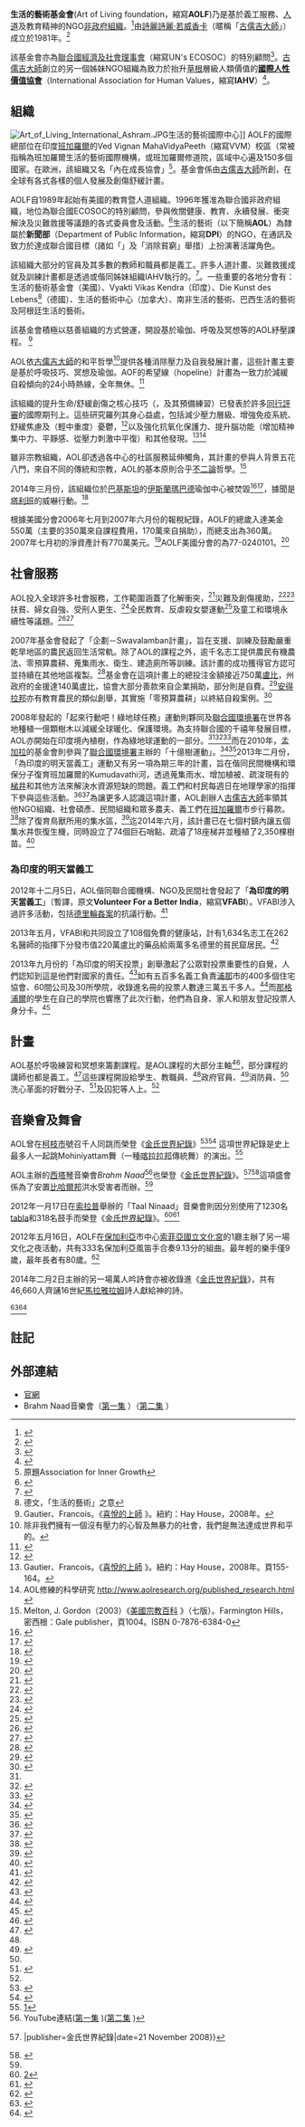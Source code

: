 {{Newsrelease|time=2021-05-03T14:47:04+00:00}}
{{Infobox Organization
|name         =  生活的藝術基金會
|caption      = 「慶祝生命」<ref>{{cite web| url= http://artofliving.org| title= 生活的藝術基金會| publisher= Artofliving.org| accessdate= 20 July 2010| archiveurl= https://web.archive.org/web/20100720213129/http://www.artofliving.org/| archivedate= 2010年7月20日| deadurl= no}}</ref>
|motto        = '''「世界一家」'''<ref>{{Cite web |url=http://artofliving.org/FAQ/tabid/244/Default.aspx |title=FAQ<!-- Bot generated title --> |access-date=2015-04-15 |archive-date=2007-04-21 |archive-url=https://web.archive.org/web/20070421064215/http://www.artofliving.org/FAQ/tabid/244/Default.aspx |dead-url=no }}</ref>
|headquarters = [[班加羅爾|班加羅爾]][[卡納卡普拉|卡納卡普拉]]路烏代浦21公里處
|founder  = [[古儒吉大師|古儒吉大師]]
|website      = http://www.artofliving.org
}}

'''生活的藝術基金會'''(Art of Living foundation，縮寫'''AOLF''')乃是基於義工服務、[[人道主義|人道]]及教育精神的NGO[[非政府組織|非政府組織]]。<ref>{{cite web|title=生活的藝術基金會|url=http://www.guidestar.org/organizations/77-0240101/art-living-foundation.aspx|publisher=GuideStar USA, Inc|accessdate=20 September 2013|archive-date=2013-05-18|archive-url=https://web.archive.org/web/20130518102122/http://www.guidestar.org/organizations/77-0240101/art-living-foundation.aspx|dead-url=no}}</ref>由[[詩麗詩麗·若威香卡|詩麗詩麗·若威香卡]]（暱稱「[[古儒吉大師|古儒吉大師]]」）成立於1981年。<ref>{{cite news|title=沒有一門生意堪比神的事業：印度神人發現靈性可以是有利可圖的|url=http://www.dnaindia.com/lifestyle/1888934/report-no-business-like-god-business-india-s-godmen-find-spirituality-to-be-profitable|accessdate=20 September 2013|newspaper=DNA|date=15 Sep 2013|archive-date=2013-09-21|archive-url=https://web.archive.org/web/20130921053855/http://www.dnaindia.com/lifestyle/1888934/report-no-business-like-god-business-india-s-godmen-find-spirituality-to-be-profitable|dead-url=no}}</ref>

該基金會亦為[[聯合國經濟及社會理事會|聯合國經濟及社會理事會]]（縮寫UN's ECOSOC）的特別顧問<ref name="你所不知的生活的藝術">{{cite web |url=http://esango.un.org/irene/?page=viewProfile&type=ngo&nr=1291&section=9 |title=你所不知的生活的藝術 |publisher=Esango.un.org |accessdate=20 July 2010 |archive-date=2018-11-02 |archive-url=https://web.archive.org/web/20181102103450/https://esango.un.org/irene/?page=viewProfile&type=ngo&nr=1291&section=9 |dead-url=no }}</ref>。[[古儒吉大師|古儒吉大師]]創立的另一個姊妹NGO組織為致力於抬升[[草根|草根]]層級人類價值的'''[[國際人性價值協會|國際人性價值協會]]'''（International Association for Human Values，縮寫'''IAHV'''）<ref name="國際人性價值協會">{{cite web| url= http://www.iahv.org/| title= 國際人性價值協會| publisher= Iahv.org| accessdate= 20 July 2010| archiveurl= https://web.archive.org/web/20100714061918/http://www.iahv.org/| archivedate= 2010年7月14日| deadurl= no}}</ref>。

==組織==
[[File:Art_of_Living_International_Ashram.JPG|thumb]]生活的藝術國際中心]]
AOLF的國際總部位在印度[[班加羅爾|班加羅爾]]的Ved Vignan MahaVidyaPeeth（縮寫VVM）校區（常被指稱為班加羅爾生活的藝術國際機構，或班加羅爾修道院，區域中心遍及150多個國家。在歐洲，該組織又名「內在成長協會」<ref>原題Association for Inner Growth</ref>。基金會係由[[古儒吉大師|古儒吉大師]]所創，在全球有各式各樣的個人發展及創傷舒緩計畫。

AOLF自1989年起始有美國的教育暨人道組織。1996年獲准為聯合國非政府組織，地位為聯合國ECOSOC的特別顧問，參與攸關健康、教育、永續發展、衝突解決及災難救援等議題的各式委員會及活動。<ref>{{cite web| url= http://www.un.org/esa/coordination/ngo/| title= 聯合國－經濟及社會事務部－非政府組織科| publisher= Un.org| accessdate= 18 March 2011| archiveurl= https://web.archive.org/web/20110501104626/http://www.un.org/esa/coordination/ngo/| archivedate= 2011年5月1日| deadurl= no}}</ref>生活的藝術（以下簡稱'''AOL'''）為隸屬於'''新聞部'''（Department of Public Information，縮寫'''DPI'''）的NGO，在通訊及致力於達成聯合國目標（諸如「{{link-en|千禧年計劃|United Nations Millennium Campaign}}」及「消除貧窮」舉措）上扮演著活躍角色。

該組織大部分的官員及其多數的教師和職員都是義工。許多人道計畫、災難救援成就及訓練計畫都是透過或偕同姊妹組織IAHV執行的。<ref name=iahv_sch>{{cite news|title=坦米爾納德邦為海嘯受害孩童成立的學校開幕|url=http://articles.timesofindia.indiatimes.com/2007-07-21/india/27994115_1_tsunami-free-education-school-compound|accessdate=30 July 2013|newspaper=[[印度時報|印度時報]]|date=21 Jul 2007|archive-date=2014-02-02|archive-url=https://web.archive.org/web/20140202124031/http://articles.timesofindia.indiatimes.com/2007-07-21/india/27994115_1_tsunami-free-education-school-compound|dead-url=yes}}</ref>。一些重要的各地分會有：生活的藝術基金會（美國）、Vyakti Vikas Kendra（印度）、Die Kunst des Lebens<ref>德文，「生活的藝術」之意</ref>（德國）、生活的藝術中心（加拿大）、南非生活的藝術、巴西生活的藝術及阿根廷生活的藝術。

該基金會積極以慈善組織的方式營運，開設基於瑜伽、呼吸及冥想等的AOL紓壓課程。
<ref>Gautier、Francois。《[http://www.books.com.tw/products/F011273363 喜悅的上師] {{Wayback|url=http://www.books.com.tw/products/F011273363 |date=20200418113835 }}》。紐約：Hay House，2008年。</ref>

AOL依[[古儒吉大師|古儒吉大師]]的和平哲學<ref>除非我們擁有一個沒有壓力的心智及無暴力的社會，我們是無法達成世界和平的。</ref>提供各種消除壓力及自我發展計畫，這些計畫主要是基於呼吸技巧、冥想及瑜伽。AOF的希望線（hopeline）計畫為一致力於減緩自殺傾向的24小時熱線，全年無休。<ref>{{cite web|title=希望計畫－青年賦權世界聯盟（原題''Project Hope - World Alliance for Youth Empowerment''）|accessdate=25 April 2011}}</ref>

該組織的提升生命/舒緩創傷之核心技巧（{{link-en|'''淨化呼吸法'''|Kriyā#Sudarshan Kriya}}，及其預備練習）已發表於許多[[同行評審|同行評審]]的國際期刊上。這些研究羅列其身心益處，包括減少壓力層級、增強免疫系統、舒緩焦慮及（輕中重度）憂鬱，<ref>{{cite journal | pmid = 10708840 | volume=57 | issue=1-3 | title=憂鬱症者練習「淨化呼吸法瑜伽」（Sudarshan Kriya Yoga）的抗抑鬱成效：隨機取樣[[電痙攣療法|電痙攣療法]]和{{le|丙咪嗪|Imipramine}}交相比較 | year=2000 | pages=255–9 | author = Janakiramaiah N; Gangadhar B.N; Naga Venkatesha Murthy P.J; Harish M.G; Subbakrishna D.K; Vedamurthachar A }}</ref>以及強化抗氧化保護力、提升腦功能（增加精神集中力、平靜感、從壓力刺激中平復）和其他發現。<ref>Gautier、Francois。《[http://www.books.com.tw/products/F011273363 喜悅的上師] {{Wayback|url=http://www.books.com.tw/products/F011273363 |date=20200418113835 }}》。紐約：Hay House，2008年。頁155-164。</ref><ref>AOL修練的科學研究 http://www.aolresearch.org/published_research.html {{Wayback|url=http://www.aolresearch.org/published_research.html |date=20210309172709 }}</ref>

雖非宗教組織，AOL卻透過各中心的社區服務延伸觸角，其計畫的參與人背景五花八門，來自不同的傳統和宗教，AOL的基本原則合乎[[不二論|不二論]]哲學。<ref>Melton, J. Gordon（2003）《[http://www.books.com.tw/products/F010179008 美國宗教百科] {{Wayback|url=http://www.books.com.tw/products/F010179008 |date=20200418111345 }}》（七版）。Farmington Hills，密西根：Gale publisher，頁1004。ISBN 0-7876-6384-0</ref>

2014年三月份，該組織位於[[巴基斯坦|巴基斯坦]]的[[伊斯蘭瑪巴德|伊斯蘭瑪巴德]]瑜伽中心被焚毀<ref>{{cite news|title=警方調查瑜伽中心是否因與印度及創始人古儒吉大師有關聯而被鎖定。|url=http://newsweekpakistan.com/art-of-living-center-torched-in-islamabad/|accessdate=25 June 2014|work=Newsweek|agency=Newsweek|publisher=AG Publications|date=2014-03-10|archive-date=2021-01-26|archive-url=https://web.archive.org/web/20210126153837/https://www.newsweekpakistan.com/art-of-living-center-torched-in-islamabad/|dead-url=no}}</ref><ref>{{cite news|title=巴基斯坦的電視爭論是否促使瑜伽中心被焚？|url=http://www.nbcnews.com/news/world/did-pakistan-tv-debate-prompt-burning-yoga-center-n49036|accessdate=25 June 2014|publisher=NBC News|date=2014-03-10|archive-date=2021-04-05|archive-url=https://web.archive.org/web/20210405234044/https://www.nbcnews.com/news/world/did-pakistan-tv-debate-prompt-burning-yoga-center-n49036|dead-url=no}}</ref>，據聞是[[塔利班|塔利班]]的威嚇行動。<ref>{{cite web|title=塔利班威脅巴基斯坦的AOL義工|url=http://www.outlookindia.com/news/article/Taliban-Threatens-Art-of-Living-Volunteers-in-Pakistan-AOL/844058|publisher=Outlook|accessdate=25 June 2014|archive-date=2014-12-10|archive-url=https://web.archive.org/web/20141210141853/http://www.outlookindia.com/news/article/Taliban-Threatens-Art-of-Living-Volunteers-in-Pakistan-AOL/844058|dead-url=no}}</ref>

根據美國分會2006年七月到2007年六月份的報稅紀錄，AOLF的總歲入達美金550萬（主要的350萬來自課程費用，170萬來自捐助），而總支出為360萬。2007年七月初的淨資產計有770萬美元。<ref>{{cite web |url=http://www.guidestar.org/FinDocuments//2007/770/240/2007-770240101-03db3e53-9.pdf |title=愛荷華州費爾菲爾德AOLF－組織所得稅申報，IRS 2006 |format=PDF |accessdate=20 July 2010 |archive-date=2021-01-23 |archive-url=https://web.archive.org/web/20210123132851/http://www.guidestar.org/FinDocuments/2007/770/240/2007-770240101-03db3e53-9.pdf |dead-url=no }}</ref>AOLF美國分會的{{link-en|EIN|Employer Identification Number}}為77-0240101。<ref>{{Cite web |url=http://www.guidestar.org/organizations/77-0240101/art-living-foundation.aspx |title=存档副本 |access-date=2015-04-15 |archive-date=2013-05-18 |archive-url=https://web.archive.org/web/20130518102122/http://www.guidestar.org/organizations/77-0240101/art-living-foundation.aspx |dead-url=no }}</ref>

==社會服務==
AOL投入全球許多社會服務，工作範圍涵蓋了化解衝突，<ref>{{cite web |url=http://portal.unesco.org/en/ev.php-URL_ID=3112&URL_DO=DO_TOPIC&URL_SECTION=201.html |title=聯合國教科文組織－衝突解決及「和平生活的藝術」 |publisher=Portal.unesco.org |accessdate=20 July 2010 |archive-date=2017-12-28 |archive-url=https://web.archive.org/web/20171228225152/http://portal.unesco.org/en/ev.php-URL_ID%3D3112%26URL_DO%3DDO_TOPIC%26URL_SECTION%3D201.html |dead-url=no }}</ref>災難及創傷援助，<ref>{{cite web |url=http://www.thaindian.com/newsportal/india-news/art-of-living-providing-trauma-relief-in-china_10056131.html |title=AOL在中國提供創傷援助 |publisher=Thaindian.com |date=3 June 2008 |accessdate=20 July 2010 |archive-date=2018-12-18 |archive-url=https://web.archive.org/web/20181218151138/http://www.thaindian.com/newsportal/india-news/art-of-living-providing-trauma-relief-in-china_10056131.html |dead-url=no }}</ref><ref>{{cite web |url=http://www.thaindian.com/newsportal/india-news/art-of-living-trauma-relief-through-broadcast-in-china_10056012.html |title=AOL透過廣播在中國進行創傷援助 |publisher=Thaindian.com |date=3 June 2008 |accessdate=20 July 2010 |archive-date=2018-12-18 |archive-url=https://web.archive.org/web/20181218145602/http://www.thaindian.com/newsportal/india-news/art-of-living-trauma-relief-through-broadcast-in-china_10056012.html |dead-url=no }}</ref>扶貧、婦女自強、受刑人更生、<ref name=SA_prison>{{cite news|title=南非囚犯擁瑜伽|url=http://news.bbc.co.uk/2/hi/africa/7777912.stm|publisher=BBC News|date=24 December 2008|first=Andrew|last=Walker|accessdate=2015-04-17|archive-date=2020-11-09|archive-url=https://web.archive.org/web/20201109033642/http://news.bbc.co.uk/2/hi/africa/7777912.stm|dead-url=no}}</ref>全民教育、反虐殺女嬰運動<ref>{{cite news|title=Nirmala對殺女嬰提出抗議|url=http://articles.timesofindia.indiatimes.com/2009-09-13/bangalore/28079205_1_female-foeticide-female-child-ratio-aol|work=[[印度時報|印度時報]]|date=13 Sep 2009|accessdate=2015-04-17|archive-date=2011-09-13|archive-url=https://web.archive.org/web/20110913095828/http://articles.timesofindia.indiatimes.com/2009-09-13/bangalore/28079205_1_female-foeticide-female-child-ratio-aol|dead-url=yes}}</ref>及童工和環境永續性等議題。<ref>{{cite news|title=SAIL的CSR施恩於農民|url=http://articles.timesofindia.indiatimes.com/2009-08-21/ranchi/28200321_1_icar-csr-drive-farmers|work=[[印度時報|印度時報]]|date=21 August 2009|accessdate=2015-04-17|archive-date=2014-02-02|archive-url=https://web.archive.org/web/20140202124026/http://articles.timesofindia.indiatimes.com/2009-08-21/ranchi/28200321_1_icar-csr-drive-farmers|dead-url=yes}}</ref><ref name="mge_100mil_pune">{{cite news|title=AOL抗全球暖化計畫|url=http://articles.timesofindia.indiatimes.com/2009-03-14/pune/28016135_1_global-warming-aol-seeds|work=[[印度時報|印度時報]]|date=14 Mar 2009|accessdate=2015-04-17|archive-date=2014-02-02|archive-url=https://web.archive.org/web/20140202124029/http://articles.timesofindia.indiatimes.com/2009-03-14/pune/28016135_1_global-warming-aol-seeds|dead-url=yes}}</ref>

2007年基金會發起了「{{link-en|Vidarbha|Vidarbha}}企劃－Swavalamban計畫」，旨在支援、訓練及鼓勵嚴重乾旱地區的農民返回生活常軌。除了AOL的課程之外，逾千名志工提供農民有機農法、零預算農耕、蒐集雨水、衛生、建造廁所等訓練。該計畫的成功獲得官方認可並持續在其他地區複製。<ref>{{cite news|title=AOL解救Vidarbha農夫|url=http://www.dnaindia.com/mumbai/1088337/report-art-of-living-rescues-vidarbha-farmers|newspaper=DNA|date=2 Apr 2007}}</ref>基金會在這項計畫上的總投注金額接近750萬[[印度盧比|盧比]]，州政府的金援達140萬盧比，協會大部分善款來自企業捐助，部分則是自費。<ref>{{cite web|title=貸款減免之後，無AOL課程給Vidarbha農夫|url=http://www.indianexpress.com/news/after-loan-waiver-no-art-of-living-course-for-vidarbha-farmers/327921/1|work=[[印度快報|印度快報]]|date=27 June 2008}}</ref>[[安得拉邦|安得拉邦]]亦有教育農民的類似創舉，其實施「零預算農耕」以終結自殺案例。<ref>{{cite news|title=古儒吉大師助AP農夫|url=http://articles.timesofindia.indiatimes.com/2008-01-07/hyderabad/27745935_1_zero-budget-farming-state-farmers-religious-conversions|work=[[印度時報|印度時報]]|accessdate=11 June 2013|date=7 January 2008|archive-date=2014-02-02|archive-url=https://web.archive.org/web/20140202124038/http://articles.timesofindia.indiatimes.com/2008-01-07/hyderabad/27745935_1_zero-budget-farming-state-farmers-religious-conversions|dead-url=yes}}</ref>

2008年發起的「起來行動吧！綠地球任務」運動則夥同{{link-en|聯合國千禧年計劃|United Nations Millennium Campaign}}及[[聯合國環境署|聯合國環境署]]在世界各地種植一億顆樹木以減緩全球暖化、保護環境。為支持聯合國的千禧年發展目標，AOL亦開始在印度境內植樹，作為綠地球運動的一部分。<ref name="mge_100mil_pune" /><ref>{{cite web|title=AOL發起「起來行動吧！綠地球任務」|url=http://news.oneindia.in/2008/10/04/art-of-living-launches-mission-green-earth-stand-up-take-action-1223114635.html|publisher=news.oneindia.in|accessdate=11 June 2013|archive-date=2014-02-02|archive-url=https://web.archive.org/web/20140202173734/http://news.oneindia.in/2008/10/04/art-of-living-launches-mission-green-earth-stand-up-take-action-1223114635.html|dead-url=no}}</ref><ref>{{cite news|title=學生響應「綠地球任務」|url=http://www.hindu.com/2008/10/04/stories/2008100450970200.htm|work=[[印度教徒報|印度教徒報]]|accessdate=11 June 2013|location=印度[[清奈|清奈]]|date=4 October 2008|archive-date=2008-10-08|archive-url=https://web.archive.org/web/20081008004823/http://www.hindu.com/2008/10/04/stories/2008100450970200.htm|dead-url=yes}}</ref>而在2010年，[[孟加拉|孟加拉]]的基金會則參與了[[聯合國環境署|聯合國環境署]]主辦的「十億樹運動」。<ref>{{cite web|title=植十億樹|url=http://archive.thedailystar.net/newDesign/news-details.php?nid=162343|publisher=每日星報（原題''The Daily Star''）|accessdate=11 June 2013|archive-date=2014-02-01|archive-url=https://web.archive.org/web/20140201205354/http://archive.thedailystar.net/newDesign/news-details.php?nid=162343|dead-url=no}}</ref><ref>{{cite web|title=十億樹運動的新聞|url=http://www.plant-for-the-planet-billiontreecampaign.org/billiontreecampaign/CampaignNews/index.asp|publisher=[[聯合國環境署|聯合國環境署]]|accessdate=11 June 2013|deadurl=yes|archiveurl=https://archive.is/20130620205220/http://www.plant-for-the-planet-billiontreecampaign.org/billiontreecampaign/CampaignNews/index.asp|archivedate=2013年6月20日}}</ref>2013年二月份，「為印度的明天當義工」運動又有另一項為期三年的計畫，旨在偕同民間機構和環保分子復育班加羅爾的Kumudavathi河，透過蒐集雨水、增加植被、疏浚現有的[[梯井|梯井]]和其他方法來解決水資源短缺的問題。義工們和村民每週日在地理學家的指揮下參與這些活動。<ref name=TOI_Kumudvathi>{{cite news|title=AOL發起復育Kumudavathi河計畫|url=http://articles.timesofindia.indiatimes.com/2013-03-18/bangalore/37813379_1_river-basin-villages-water-scarcity|accessdate=23 June 2013|newspaper=[[印度時報|印度時報]]|date=18 March 2013|archive-date=2013-06-24|archive-url=https://archive.today/20130624234253/http://articles.timesofindia.indiatimes.com/2013-03-18/bangalore/37813379_1_river-basin-villages-water-scarcity|dead-url=yes}}</ref><ref name=NIE_Kumudavathi_1>{{cite news|title=盼有更多水可用|url=http://newindianexpress.com/cities/bangalore/Hoping-for-more-water/2013/06/22/article1646640.ece|accessdate=23 June 2013|newspaper=新印度快報（原題''The New Indian Express''）|date=22 June 2013|archive-date=2014-08-23|archive-url=https://web.archive.org/web/20140823053131/http://www.newindianexpress.com/cities/bangalore/Hoping-for-more-water/2013/06/22/article1646640.ece|dead-url=no}}</ref>為讓更多人認識這項計畫，AOL創辦人[[古儒吉大師|古儒吉大師]]率領其他NGO組織、社會碩彥、民間組織和眾多農夫、義工們在[[班加羅爾|班加羅爾]]市步行募款。<ref name=DNA_Kumudvathi_walkathon>{{cite news|title=Kumudvathi復育引發市民關注|url=http://www.dnaindia.com/bangalore/1845702/report-kumudvathi-revival-plan-draws-citizens-interest|accessdate=23 June 2013|newspaper=DNA報|date=9 June 2013|archive-date=2013-06-13|archive-url=https://web.archive.org/web/20130613032452/http://www.dnaindia.com/bangalore/1845702/report-kumudvathi-revival-plan-draws-citizens-interest|dead-url=no}}</ref>除了復育鳥獸所用的集水區，<ref>{{cite news|title=古儒吉大師領眾為水步行募款|url=http://www.business-standard.com/article/news-ians/ravi-shankar-leads-walkathon-for-water-113060800505_1.html|accessdate=23 June 2013|newspaper=Business Standard|date=8 June 2013|archive-date=2021-01-20|archive-url=https://web.archive.org/web/20210120105429/https://www.business-standard.com/article/news-ians/ravi-shankar-leads-walkathon-for-water-113060800505_1.html|dead-url=no}}</ref>迄2014年六月，該計畫已在七個村鎮內讓五個集水井恢復生機，同時設立了74個巨石哨點、疏濬了18座梯井並種植了2,350棵樹苗。<ref>{{cite news|title=他馴服了慣犯的犯罪本能|url=http://timesofindia.indiatimes.com/city/bangalore/He-tames-criminal-instincts-in-jailbirds/articleshow/36263869.cms|accessdate=25 June 2014|work=[[印度時報|印度時報]]|agency=TNN|publisher=[[印度時報|印度時報]]|date=Jun 9, 2014|archive-date=2021-04-11|archive-url=https://web.archive.org/web/20210411004551/http://timesofindia.indiatimes.com/city/bangalore/He-tames-criminal-instincts-in-jailbirds/articleshow/36263869.cms|dead-url=no}}</ref>

===為印度的明天當義工===
2012年十二月5日，AOL偕同聯合國機構、NGO及民間社會發起了「'''為印度的明天當義工'''」（暫譯，原文'''Volunteer For a Better India'''，縮寫'''VFABI'''）。VFABI涉入過許多活動，包括[[印度黑公交輪姦案|德里輪姦案]]的抗議行動。<ref>{{cite news | url=http://articles.timesofindia.indiatimes.com/2012-12-21/mumbai/35952963_1_vips-azad-maidan-silent-vigil | work=[[印度時報|印度時報]] | title=Mumbaikars發動人民守夜譴責德里暴行；尋求市民全體、而非只是VIP的安全－印度時報 | date=2013-05-10 | accessdate=2015-04-17 | archive-date=2013-09-21 | archive-url=https://web.archive.org/web/20130921061044/http://articles.timesofindia.indiatimes.com/2012-12-21/mumbai/35952963_1_vips-azad-maidan-silent-vigil | dead-url=yes }}</ref>

2013年五月，VFABI和{{link-en|印度醫學協會|Indian Medical Association}}共同設立了108個免費的健康站，計有1,634名志工在262名醫師的指揮下分發市值220萬盧比的藥品給兩萬多名德里的貧民窟居民。<ref>{{cite news|title=AOL為貧民窟居民設立免費健康站|url=http://www.business-standard.com/article/news-ians/free-health-camps-for-slum-dwellers-by-art-of-living-113051000649_1.html|accessdate=29 July 2013|newspaper=Business Standard|date=2013-05-10|archive-date=2020-04-20|archive-url=https://web.archive.org/web/20200420223801/https://www.business-standard.com/article/news-ians/free-health-camps-for-slum-dwellers-by-art-of-living-113051000649_1.html|dead-url=no}}</ref>

2013年九月份的「為印度的明天投票」創舉激起了公眾對投票重要性的自覺，人們認知到這是他們對國家的責任。<ref>{{cite news|title=基金會督促公民去投票|url=http://timesofindia.indiatimes.com/city/pune/Foundation-urges-citizens-to-vote/articleshow/24172020.cms|accessdate=28 November 2013|newspaper=[[印度時報|印度時報]]|date=2013-10-15|archive-date=2021-01-16|archive-url=https://web.archive.org/web/20210116094957/https://timesofindia.indiatimes.com/city/pune/Foundation-urges-citizens-to-vote/articleshow/24172020.cms|dead-url=no}}</ref>如有五百多名義工負責[[浦那|浦那]]市的400多個住宅協會、60間公司及30所學院，收錄進名冊的投票人數達三萬五千多人。<ref>{{cite news|title=NGO義工編35,000人進投票人名冊|url=http://www.sakaaltimes.com/NewsDetails.aspx?NewsId=5179866745637335037&SectionId=5494605966908300850&SectionName=Civic&NewsDate=20131101&NewsTitle=NGO%20volunteers%20enrol%2035,000%20people%20in%20voters%E2%80%99%20list|accessdate=28 November 2013|newspaper=Sakal時報|date=2013-11-01|archive-date=2016-11-08|archive-url=https://web.archive.org/web/20161108235711/http://www.sakaaltimes.com/NewsDetails.aspx?NewsId=5179866745637335037&SectionId=5494605966908300850&SectionName=Civic&NewsDate=20131101&NewsTitle=NGO%20volunteers%20enrol%2035,000%20people%20in%20voters%E2%80%99%20list|dead-url=no}}</ref>而[[那格浦爾|那格浦爾]]{{link-en|沙旺工程學院|Yeshwantrao Chavan College of Engineering}}的學生在自己的學院也響應了此次行動，他們為自身、家人和朋友登記投票人身分卡。<ref>{{cite news|title=沙旺工程學院支持「為印度的明天投票」行動|url=http://www.nagpurtoday.in/ycce-supports-i-vote-for-better-india-campaign/|accessdate=28 November 2013|newspaper=那格浦爾今日報|date=2013-10-11|archive-date=2021-01-24|archive-url=https://web.archive.org/web/20210124114156/https://www.nagpurtoday.in/ycce-supports-i-vote-for-better-india-campaign|dead-url=no}}</ref>

==計畫==
AOL基於呼吸練習和冥想來籌劃課程。{{link-en|淨化呼吸法|Kriyā#Sudarshan Kriya}}是AOL課程的大部分主軸<ref name=toi_course_firemen>{{cite news|title=孟買消防員的Prāṇāyām課程|url=http://articles.timesofindia.indiatimes.com/2013-02-04/mumbai/36741994_1_fire-station-pranayam-sudarshan-kriya|accessdate=1 August 2013|newspaper=[[印度時報|印度時報]]|date=4 Feb 2013|archive-date=2013-09-21|archive-url=https://web.archive.org/web/20130921122231/http://articles.timesofindia.indiatimes.com/2013-02-04/mumbai/36741994_1_fire-station-pranayam-sudarshan-kriya|dead-url=yes}}</ref>，部分課程的講師也都是義工。<ref name=usf_students>{{Cite web |url=http://www.usforacle.com/usf-community-learns-the-art-of-living-1.2814809#.UTR8oaDtGTY |title=存档副本 |access-date=2015-04-16 |archive-url=https://web.archive.org/web/20140202204859/http://www.usforacle.com/usf-community-learns-the-art-of-living-1.2814809#.UTR8oaDtGTY |archive-date=2014-02-02 |dead-url=yes }}</ref>這些課程開設給學生、教職員、<ref name=usf_students />政府官員、<ref>{{cite news|title=30名州官員練習AOL消除壓力|url=http://articles.timesofindia.indiatimes.com/2003-06-14/mumbai/27173293_1_workshop-crime-branch-stress|accessdate=1 August 2013|newspaper=印度時報|date=14 Jun 2003|archive-date=2013-09-21|archive-url=https://web.archive.org/web/20130921214749/http://articles.timesofindia.indiatimes.com/2003-06-14/mumbai/27173293_1_workshop-crime-branch-stress|dead-url=yes}}</ref>消防員、<ref name=toi_course_firemen />洗心革面的好戰分子、<ref>{{cite news|title=前叛軍領袖的冥想課程|url=http://articles.timesofindia.indiatimes.com/2012-03-12/guwahati/31152597_1_ulfa-vocational-training-militants|accessdate=1 August 2013|newspaper=印度時報|date=12 Mar 2012|archive-date=2013-09-21|archive-url=https://web.archive.org/web/20130921134544/http://articles.timesofindia.indiatimes.com/2012-03-12/guwahati/31152597_1_ulfa-vocational-training-militants|dead-url=yes}}</ref>及囚犯等人上。<ref name=SA_prison />

==音樂會及舞會==
AOL曾在[[柯枝|柯枝市]]號召千人同跳{{link-en|Mohiniyattam舞|Mohiniyattam}}而榮登《[[金氏世界紀錄|金氏世界紀錄]]》<ref>{{cite web |url=http://www.hindustantimes.com/Mohiniyattam-dance-enters-Guinness-Book/Article1-262391.aspx |title=Mohiniyattam舞榮登金氏世界紀錄 |work=[[印度斯坦時報|印度斯坦時報]] |date=10 December 2007 |accessdate=18 March 2011 |archive-date=2012-09-05 |archive-url=https://archive.today/20120905210223/http://www.hindustantimes.com/Mohiniyattam-dance-enters-Guinness-Book/Article1-262391.aspx |dead-url=yes }}</ref><ref name="ibnlive.in.com">{{cite web |author=<!--Updated 1136 hrs 3rd Feb,2010(+5:30 GMT)--> |url=http://ibnlive.in.com/news/a-guinness-record-1200-dancers-and-art-of-living/53985-19.html |title=AOL召1200人跳Mohiniyattam舞榮登金氏世界紀錄－趨勢新聞－CNN印度廣播網 |publisher=Ibnlive.in.com |date=3 February 2010 |accessdate=18 March 2011 |archive-date=2014-02-02 |archive-url=https://web.archive.org/web/20140202174229/http://ibnlive.in.com/news/a-guinness-record-1200-dancers-and-art-of-living/53985-19.html |dead-url=yes }}</ref> 
這項世界紀錄是史上最多人一起跳Mohiniyattam舞（一種[[喀拉拉邦|喀拉拉邦]]傳統舞）的演出。<ref name="guinnessworldrecords.com">[http://www.guinnessworldrecords.com/world-records/5000/largest-mohiniyattam-dance]</ref>

AOL主辦的[[錫塔琴|西塔琴]]音樂會''Brahm Naad''<ref>YouTube連結([https://www.youtube.com/watch?v=6qBO-EMpX1g 第一集] {{Wayback|url=https://www.youtube.com/watch?v=6qBO-EMpX1g |date=20210212051409 }})([https://www.youtube.com/watch?v=6Vw-y38gsvA 第二集] {{Wayback|url=https://www.youtube.com/watch?v=6Vw-y38gsvA |date=20200510054042 }})</ref>也榮登《[[金氏世界紀錄|金氏世界紀錄]]》。<ref>{{cite web|title=史上最大規模西塔琴合奏|url=http://www.guinnessworldrecords.com/world-records/6000/largest-sitar-ensemble{{!}}|publisher=金氏世界紀錄|date=21 November 2008}}</ref><ref name="timesnow.tv">{{cite news|title=千人西塔交響音樂慶典|url=http://www.timesnow.tv/A-musical-treat-1000-sitar-orchestra/articleshow/4311423.cms|newspaper=印度時報|date=22 November 2008|accessdate=2015-04-19|archive-date=2017-06-21|archive-url=https://web.archive.org/web/20170621043818/http://www.timesnow.tv/A-musical-treat-1000-sitar-orchestra/articleshow/4311423.cms|dead-url=no}}</ref>這項盛會係為了安置[[比哈爾邦|比哈爾邦]]洪水受害者而辦。<ref name="timesnow.tv"/>

2012年一月17日在[[索拉普|索拉普]]舉辦的「Taal Ninaad」音樂會則因分別使用了1230名[[tabla|tabla]]和318{{link-en|pakhavaj|pakhavaj}}名鼓手而榮登《[[金氏世界紀錄|金氏世界紀錄]]》。<ref>[http://www.guinnessworldrecords.com/world-records/1000/largest-dhol-drum-ensemble]</ref><ref>{{Cite web |url=http://www.guinnessworldrecords.com/world-records/8000/largest-hand-drum-ensemble |title=Largest hand drum ensemble<!-- Bot generated title --> |access-date=2015-04-19 |archive-date=2014-08-18 |archive-url=https://web.archive.org/web/20140818043239/http://www.guinnessworldrecords.com/world-records/8000/largest-hand-drum-ensemble |dead-url=no }}</ref>

2012年五月16日，AOLF在[[保加利亞|保加利亞]]市中心[[索菲亞|索菲亞]][[國立文化宮|國立文化宮]]的1廳主辦了另一場文化之夜活動，共有333名保加利亞風笛手合奏9.13分的組曲。最年輕的樂手僅9歲，最年長者有80歲。<ref>{{Cite web |url=http://www.novinite.com/view_news.php?id=139456 |title=存档副本 |access-date=2015-04-19 |archive-date=2020-04-20 |archive-url=https://web.archive.org/web/20200420050856/https://www.novinite.com/view_news.php?id=139456 |dead-url=no }}</ref>

2014年二月2日主辦的另一場{{link-en|Jnanappana|Jnanappana}}萬人吟詩會亦被收錄進《[[金氏世界紀錄|金氏世界紀錄]]》，共有46,660人齊誦16世紀[[馬拉雅拉姆語|馬拉雅拉姆]]詩人{{link-en|Poonthanam|Poonthanam}}獻給神的詩。

<ref>{{cite web|title=史上單點最多人齊誦吟|url=http://www.guinnessworldrecords.com/records-2000/most-people-reading-aloud-simultaneously-single-location/|publisher=金氏世界紀錄有限公司|accessdate=25 June 2014|archive-date=2014-12-10|archive-url=https://web.archive.org/web/20141210150302/http://www.guinnessworldrecords.com/records-2000/most-people-reading-aloud-simultaneously-single-location/|dead-url=no}}</ref><ref>{{cite news|title=金氏世界紀錄收錄萬人吟誦獻神詩活動|url=http://ibnlive.in.com/news/guinness-records-mass-recital-of-devotional-poem/480830-62-126.html|accessdate=25 June 2014|publisher=CNN印度廣播網|date=Jun 21, 2014|archive-date=2014-07-22|archive-url=https://web.archive.org/web/20140722201737/http://ibnlive.in.com/news/guinness-records-mass-recital-of-devotional-poem/480830-62-126.html|dead-url=yes}}</ref>

==註記==
{{reflist|30em}}

==外部連結==
* [http://www.artofliving.org/ 官網] {{Wayback|url=http://www.artofliving.org/ |date=20100502010450 }}
* Brahm Naad音樂會（[https://www.youtube.com/watch?v=6qBO-EMpX1g 第一集] {{Wayback|url=https://www.youtube.com/watch?v=6qBO-EMpX1g |date=20210212051409 }}）（[https://www.youtube.com/watch?v=6Vw-y38gsvA 第二集] {{Wayback|url=https://www.youtube.com/watch?v=6Vw-y38gsvA |date=20200510054042 }}）